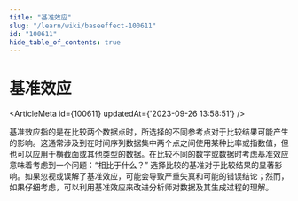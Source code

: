 ```yaml
---
title: "基准效应"
slug: "/learn/wiki/baseeffect-100611"
id: "100611"
hide_table_of_contents: true
---
```



# 基准效应

<ArticleMeta id={100611} updatedAt={'2023-09-26 13:58:51'} />
<div className='border-solid border-b border-t-0 my-4 border-[var(--ifm-color-gray-300)]' />

基准效应指的是在比较两个数据点时，所选择的不同参考点对于比较结果可能产生的影响。这通常涉及到在时间序列数据集中两个点之间使用某种比率或指数值，但也可以应用于横截面或其他类型的数据。在比较不同的数字或数据时考虑基准效应意味着考虑到一个问题：“相比于什么？” 选择比较的基准对于比较结果的显著影响。如果忽视或误解了基准效应，可能会导致严重失真和可能的错误结论；然而，如果仔细考虑，可以利用基准效应来改进分析师对数据及其生成过程的理解。
